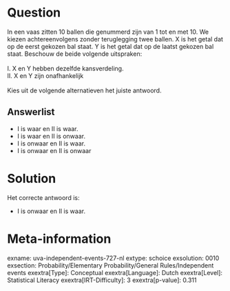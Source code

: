 Question
========

In een vaas zitten 10 ballen die genummerd zijn van 1 tot en met 10. We
kiezen achtereenvolgens zonder teruglegging twee ballen. X is het getal
dat op de eerst gekozen bal staat. Y is het getal dat op de laatst
gekozen bal staat. Beschouw de beide volgende uitspraken:\
\
I. X en Y hebben dezelfde kansverdeling.\
II. X en Y zijn onafhankelijk\
\
Kies uit de volgende alternatieven het juiste antwoord.

Answerlist
----------

* I is waar en II is waar.
* I is waar en II is onwaar.
* I is onwaar en II is waar.
* I is onwaar en II is onwaar

Solution
========

Het correcte antwoord is: 

* I is onwaar en II is waar.

Meta-information
================
exname: uva-independent-events-727-nl
extype: schoice
exsolution: 0010
exsection: Probability/Elementary Probability/General Rules/Independent events
exextra[Type]: Conceptual
exextra[Language]: Dutch
exextra[Level]: Statistical Literacy
exextra[IRT-Difficulty]: 3
exextra[p-value]: 0.311
